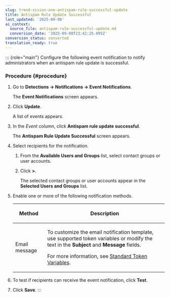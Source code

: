 ```yaml
---
slug: trend-vision-one-antispam-rule-successful-update
title: Antispam Rule Update Successful
last_updated: '2025-09-08'
ai_context:
  source_file: antispam-rule-successful-update.md
  conversion_date: '2025-09-08T23:42:25.095Z'
conversion_status: converted
translation_ready: true
---
```


::: {role="main"}
Configure the following event notification to notify administrators when an antispam rule update is successful.

### Procedure {#procedure}

1.  Go to **Detections → Notifications → Event Notifications**.

    The **Event Notifications** screen appears.

2.  Click **Update**.

    A list of events appears.

3.  In the *Event* column, click **Antispam rule update successful**.

    The **Antispam Rule Update Successful** screen appears.

4.  Select recipients for the notification.

    1.  From the **Available Users and Groups** list, select contact groups or user accounts.

    2.  Click **\>**.

        The selected contact groups or user accounts appear in the **Selected Users and Groups** list.

5.  Enable one or more of the following notification methods.

    <table>
    <colgroup>
    <col style="width: 21%" />
    <col style="width: 79%" />
    </colgroup>
    <thead>
    <tr>
    <th><p>Method</p></th>
    <th><p>Description</p></th>
    </tr>
    </thead>
    <tbody>
    <tr>
    <td><p>Email message</p></td>
    <td><p>To customize the email notification template, use supported token variables or modify the text in the <strong>Subject</strong> and <strong>Message</strong> fields.</p>
    <p>For more information, see <a href="trend-vision-one-standard-token-variables">Standard Token Variables</a>.</p></td>
    </tr>
    </tbody>
    </table>

6.  To test if recipients can receive the event notification, click **Test**.

7.  Click **Save**.
:::
